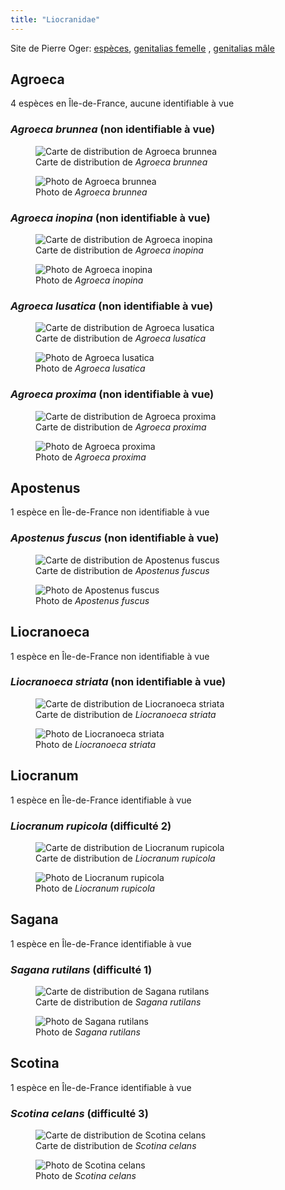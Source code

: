 ```yaml
---
title: "Liocranidae"
---
```


Site de Pierre Oger: [espèces](https://arachno.piwigo.com/index?/category/49-liocranidae), [genitalias femelle](https://arachno.piwigo.com/index?/tags/1462-_liocranidae_f) , [genitalias mâle](https://arachno.piwigo.com/index?/tags/1461-_liocranidae_m)



## Agroeca

4 espèces en Île-de-France, aucune identifiable à vue



### *Agroeca brunnea* (non identifiable à vue)

![Carte de distribution de *Agroeca brunnea*](https://asfra.fr/Site/User_pages/Atlas/LR_ASFRA_Liocranidae_Agroeca%20brunnea_2022-03-10.jpeg)

![Photo de *Agroeca brunnea*](chemin/vers/photo.jpg)



### *Agroeca inopina* (non identifiable à vue)

![Carte de distribution de *Agroeca inopina*](https://asfra.fr/Site/User_pages/Atlas/LR_ASFRA_Liocranidae_Agroeca%20inopina_2022-03-10.jpeg)

![Photo de *Agroeca inopina*](chemin/vers/photo.jpg)



### *Agroeca lusatica* (non identifiable à vue)

![Carte de distribution de *Agroeca lusatica*](https://asfra.fr/Site/User_pages/Atlas/LR_ASFRA_Liocranidae_Agroeca%20lusatica_2022-03-10.jpeg)

![Photo de *Agroeca lusatica*](chemin/vers/photo.jpg)



### *Agroeca proxima* (non identifiable à vue)

![Carte de distribution de *Agroeca proxima*](https://asfra.fr/Site/User_pages/Atlas/LR_ASFRA_Liocranidae_Agroeca%20proxima_2022-03-10.jpeg)

![Photo de *Agroeca proxima*](chemin/vers/photo.jpg)



## Apostenus

1 espèce en Île-de-France non identifiable à vue



### *Apostenus fuscus* (non identifiable à vue)

![Carte de distribution de *Apostenus fuscus*](https://asfra.fr/Site/User_pages/Atlas/LR_ASFRA_Liocranidae_Apostenus%20fuscus_2022-03-10.jpeg)

![Photo de *Apostenus fuscus*](chemin/vers/photo.jpg)



## Liocranoeca

1 espèce en Île-de-France non identifiable à vue



### *Liocranoeca striata* (non identifiable à vue)

![Carte de distribution de *Liocranoeca striata*](https://asfra.fr/Site/User_pages/Atlas/LR_ASFRA_Liocranidae_Liocranoeca%20striata_2022-03-10.jpeg)

![Photo de *Liocranoeca striata*](chemin/vers/photo.jpg)



## Liocranum

1 espèce en Île-de-France identifiable à vue



### *Liocranum rupicola* (difficulté 2)

![Carte de distribution de *Liocranum rupicola*](https://asfra.fr/Site/User_pages/Atlas/LR_ASFRA_Liocranidae_Liocranum%20rupicola_2022-03-10.jpeg)

![Photo de *Liocranum rupicola*](chemin/vers/photo.jpg)



## Sagana

1 espèce en Île-de-France identifiable à vue



### *Sagana rutilans* (difficulté 1)

![Carte de distribution de *Sagana rutilans*](https://asfra.fr/Site/User_pages/Atlas/LR_ASFRA_Liocranidae_Sagana%20rutilans_2022-03-10.jpeg)

![Photo de *Sagana rutilans*](chemin/vers/photo.jpg)



## Scotina

1 espèce en Île-de-France identifiable à vue



### *Scotina celans* (difficulté 3)

![Carte de distribution de *Scotina celans*](https://asfra.fr/Site/User_pages/Atlas/LR_ASFRA_Liocranidae_Scotina%20celans_2022-03-10.jpeg)

![Photo de *Scotina celans*](chemin/vers/photo.jpg)



